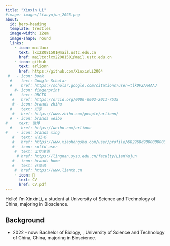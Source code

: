 ```yaml
---
title: "Xinxin Li"
#image: images/lianyujun_2025.png
about:
  id: hero-heading
  template: trestles
  image-width: 12em
  image-shape: round
  links:
    - icon: mailbox
      text: lxx22081501@mail.ustc.edu.cn
      href: mailto:lxx22081501@mail.ustc.edu.cn
    - icon: github
      text: arlionn
      href: https://github.com/XinxinLi2004
 #   - icon: book
  #    text: Google Scholar
  #    href: https://scholar.google.com/citations?user=tlkDP2AAAAAJ
    #- icon: fingerprint
  #    text: ORCID
   #   href: https://orcid.org/0000-0002-2011-7535
   # - icon: brands zhihu
  #    text: 知乎
   #   href: https://www.zhihu.com/people/arlionn/
  #  - icon: brands weibo
#     text: 微博
  #    href: https://weibo.com/arlionn
#    - icon: brands xing
   #   text: 小红书
   #   href: https://www.xiaohongshu.com/user/profile/682968d9000000000a03da1a
   # - icon: solid user
    #  text: 工作主页
     # href: https://lingnan.sysu.edu.cn/faculty/LianYujun
   # - icon: brands home
   #   text: 连享会
    #  href: https://www.lianxh.cn
    - icon: 📝
      text: CV
      href: CV.pdf  
---
```


::: {#hero-heading}

Hello! I'm XinxinLi, a student at University of Science and Technology of China, majoring in Bioscience.


## Background


- 2022 - now: Bachelor of Biology, , University of Science and Technology of China, China, majoring in Bioscience.

:::
